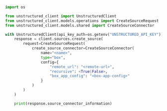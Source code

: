 ```python Python SDK
import os

from unstructured_client import UnstructuredClient
from unstructured_client.models.operations import CreateSourceRequest
from unstructured_client.models.shared import CreateSourceConnector

with UnstructuredClient(api_key_auth=os.getenv("UNSTRUCTURED_API_KEY")) as client:
    response = client.sources.create_source(
        request=CreateSourceRequest(
            create_source_connector=CreateSourceConnector(
                name="<name>",
                type="box",
                config={
                    "remote_url": "<remote-url>",
                    "recursive": <True|False>,
                    "box_app_config": "<box-app-config>"
                }
            )
        )
    )

    print(response.source_connector_information)
```